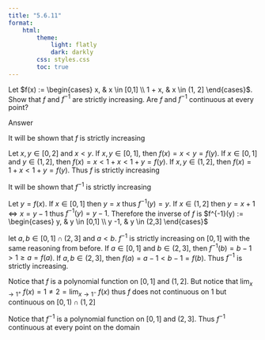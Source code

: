 ```yaml
---
title: "5.6.11"
format:
    html:
        theme:
            light: flatly
            dark: darkly
        css: styles.css
        toc: true
---
```


Let $f(x) := \begin{cases}
    x, & x \in [0,1] \\
    1 + x, & x \in (1, 2]
\end{cases}$. Show that $f$ and $f^{-1}$ are strictly increasing. Are $f$ and $f^{-1}$ continuous at every point?

Answer

It will be shown that $f$ is strictly increasing

Let $x,y \in [0,2]$ and $x < y$. If $x,y \in [0,1]$, then $f(x) = x < y = f(y)$. If $x \in [0,1]$ and $y \in (1,2]$, then $f(x) = x < 1+x < 1+y = f(y)$. If $x,y \in (1,2]$, then $f(x) = 1 + x < 1 + y = f(y)$. Thus $f$ is strictly increasing

It will be shown that $f^{-1}$ is strictly increasing

Let $y = f(x)$. If $x \in [0,1]$ then $y = x$ thus $f^{-1}(y) = y$. If $x \in (1, 2]$ then $y = x + 1 \iff x = y-1$ thus $f^{-1}(y) = y-1$. Therefore the inverse of $f$ is $f^{-1}(y) := \begin{cases}
    y, & y \in [0,1] \\
    y -1, & y \in (2,3]
\end{cases}$

let $a,b \in [0,1] \cap (2,3]$ and $a < b$. $f^{-1}$ is strictly increasing on $[0,1]$ with the same reasoning from before. If $a \in [0,1]$ and $b \in (2,3]$, then $f^{-1}(b) = b - 1 > 1 \geq a = f(a)$. If $a,b \in (2,3]$, then $f(a) = a - 1 < b-1 = f(b)$. Thus $f^{-1}$ is strictly increasing.

Notice that $f$ is a polynomial function on $[0,1]$ and $(1,2]$. But notice that $\displaystyle{\lim_{x \to 1^+}} \; f(x) = 1 \neq 2 = \displaystyle{\lim_{x \to 1^-}} \; f(x)$ thus $f$ does not continuous on $1$ but continuous on $[0,1) \cap (1,2]$

Notice that $f^{-1}$ is a polynomial function on $[0,1]$ and $(2,3]$. Thus $f^{-1}$ continuous at every point on the domain
